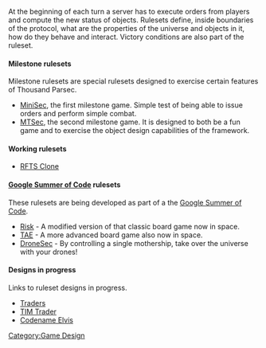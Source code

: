 At the beginning of each turn a server has to execute orders from players and compute the new status of objects. Rulesets define, inside boundaries of the protocol, what are the properties of the universe and objects in it, how do they behave and interact. Victory conditions are also part of the ruleset.

==== Milestone rulesets ====

Milestone rulesets are special rulesets designed to exercise certain features of Thousand Parsec.

* [http://www.thousandparsec.net/tp/dev/documents/minisec.php MiniSec], the first milestone game. Simple test of being able to issue orders and perform simple combat.
* [http://www.thousandparsec.net/tp/dev/documents/mtsec.php MTSec], the second milestone game. It is designed to both be a fun game and to exercise the object design capabilities of the framework.

==== Working rulesets ====

* [[TP RFTS|RFTS Clone]]

==== [[Google Summer of Code]] rulesets ====

These rulesets are being developed as part of a the [[Google Summer of Code]].
* [[Risk]] - A modified version of that classic board game now in space.
* [[Tigris and Euphrates|TAE]] - A more advanced board game also now in space.
* [[DroneSec]] - By controlling a single mothership, take over the universe with your drones!

==== Designs in progress ====

Links to ruleset designs in progress.
* [[Traders]]
* [[TIM Trader]]
* [[Codename Elvis]]


<noinclude>
[[Category:Game Design]]
</noinclude>